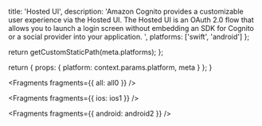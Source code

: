
  title: 'Hosted UI',
  description:
    'Amazon Cognito provides a customizable user experience via the Hosted UI. The Hosted UI is an OAuth 2.0 flow that allows you to launch a login screen without embedding an SDK for Cognito or a social provider into your application. ',
  platforms: ['swift', 'android']
};

  return getCustomStaticPath(meta.platforms);
};

  return {
    props: {
      platform: context.params.platform,
      meta
    }
  };
}


<Fragments fragments={{ all: all0 }} />


<Fragments fragments={{ ios: ios1 }} />


<Fragments fragments={{ android: android2 }} />
